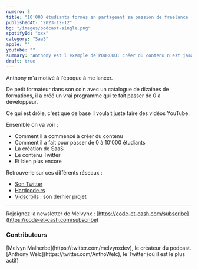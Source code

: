 ```yaml
---
numero: 8
title: "10'000 étudiants formés en partageant sa passion de freelance - #8 Anthony Welc"
publishedAt: "2023-12-12"
bg: "/images/podcast-single.png"
spotifyId: "xxx"
category: "SaaS"
apple: ""
youtube: ""
summary: "Anthony est l'exemple de POURQUOI créer du contenu n'est jamais perdu. De base, juste pour partager sa passion de freelance, il est devenu un des plus gros formateurs francophones."
draft: true
---
```


Anthony m'a motivé à l'époque à me lancer.

De petit formateur dans son coin avec un catalogue de dizaines de formations, il a créé un vrai programme qui te fait passer de 0 à développeur.

Ce qui est drôle, c'est que de base il voulait juste faire des vidéos YouTube.

Ensemble on va voir :

- Comment il a commencé à créer du contenu
- Comment il a fait pour passer de 0 à 10'000 étudiants
- La création de SaaS
- Le contenu Twitter
- Et bien plus encore

Retrouve-le sur ces différents réseaux :

- [Son Twitter](https://twitter.com/AnthoWelc)
- [Hardcode.rs](https://hardcode.rs/)
- [Vidscrolls](https://vidscrolls.com/) : son dernier projet

---

Rejoignez la newsletter de Melvynx : [https://code-et-cash.com/subscribe](https://code-et-cash.com/subscribe)

### Contributeurs

<Contributor>
  [Melvyn Malherbe](https://twitter.com/melvynxdev), le créateur du podcast.
</Contributor>
<Contributor>
  [Anthony Welc](https://twitter.com/AnthoWelc), le Twitter (où il est le plus
  actif)
</Contributor>
